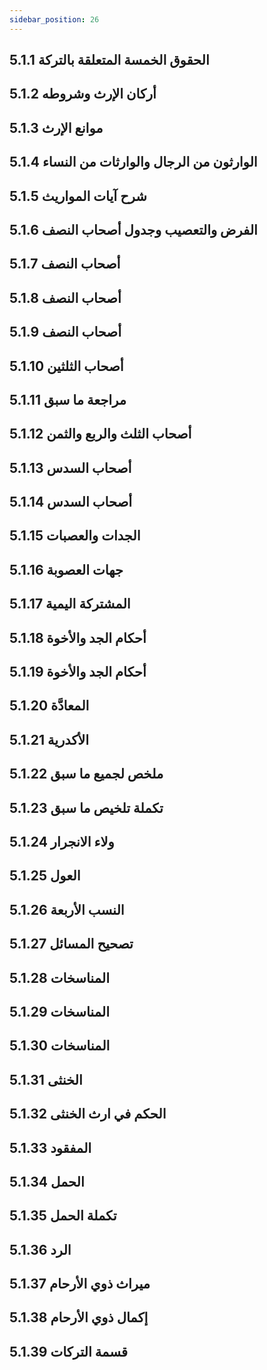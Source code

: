 ```yaml
---
sidebar_position: 26
---
```


## 5.1.1 الحقوق الخمسة المتعلقة بالتركة
<YouTube videoId='PMozTUhZZBc' opts={opts} />

## 5.1.2  أركان الإرث وشروطه
<YouTube videoId='6R6UFRqYG08' opts={opts} />

## 5.1.3 موانع الإرث
<YouTube videoId='xBLepmpsCLs' opts={opts} />

## 5.1.4 الوارثون من الرجال والوارثات من النساء
<YouTube videoId='4aCj9LeLWAc' opts={opts} />

## 5.1.5 شرح آيات المواريث
<YouTube videoId='30ZJdjKRido' opts={opts} />

## 5.1.6 الفرض والتعصيب وجدول أصحاب النصف
<YouTube videoId='awcH8ZfvZCk' opts={opts} />

## 5.1.7 أصحاب النصف
<YouTube videoId='EiJq1j2qmPs' opts={opts} />

## 5.1.8 أصحاب النصف
<YouTube videoId='1ZQQFnYx82w' opts={opts} />

## 5.1.9 أصحاب النصف
<YouTube videoId='sPDOa8gisIM' opts={opts} />

## 5.1.10 أصحاب الثلثين
<YouTube videoId='68WbZbze9ac' opts={opts} />

## 5.1.11 مراجعة ما سبق
<YouTube videoId='YDg0Z4QexGc' opts={opts} />

## 5.1.12 أصحاب الثلث والربع والثمن
<YouTube videoId='sJRGDi1RkFc' opts={opts} />

## 5.1.13 أصحاب السدس
<YouTube videoId='QHVLjxGxqIw' opts={opts} />

## 5.1.14 أصحاب السدس
<YouTube videoId='JF25Q4iPHfs' opts={opts} />

## 5.1.15 الجدات والعصبات
<YouTube videoId='R1DfBURA_eg' opts={opts} />

## 5.1.16 جهات العصوبة
<YouTube videoId='2Q4I6Os-c_Y' opts={opts} />

## 5.1.17 المشتركة اليمية
<YouTube videoId='4cB8A-xRHX8' opts={opts} />

## 5.1.18 أحكام الجد والأخوة
<YouTube videoId='ho9MD5RWd6M' opts={opts} />

## 5.1.19 أحكام الجد والأخوة
<YouTube videoId='knqAUeIK0KA' opts={opts} />

## 5.1.20 المعادَّة
<YouTube videoId='IqyFANZv8iM' opts={opts} />

## 5.1.21 الأكدرية
<YouTube videoId='U1WNNoZj2Rc' opts={opts} />

## 5.1.22 ملخص لجميع ما سبق
<YouTube videoId='4vAK6vxeDzA' opts={opts} />

## 5.1.23 تكملة تلخيص ما سبق
<YouTube videoId='JOgSIvDaF-8' opts={opts} />

## 5.1.24 ولاء الانجرار
<YouTube videoId='CDVnLWAEZuU' opts={opts} />

## 5.1.25 العول
<YouTube videoId='NYP4FFaZUGE' opts={opts} />

## 5.1.26 النسب الأربعة
<YouTube videoId='nKh0Fxzgf-Y' opts={opts} />

## 5.1.27 تصحيح المسائل
<YouTube videoId='vc0Cd8N4XtE' opts={opts} />

## 5.1.28 المناسخات
<YouTube videoId='R5bHbC6PNe8' opts={opts} />

## 5.1.29 المناسخات
<YouTube videoId='4h4ihOBmgsU' opts={opts} />

## 5.1.30 المناسخات
<YouTube videoId='c-heGWrjWPA' opts={opts} />

## 5.1.31 الخنثى
<YouTube videoId='8KH3MzOUcSg' opts={opts} />

## 5.1.32 الحكم في ارث الخنثى
<YouTube videoId='Z79yEz7WcL8' opts={opts} />

## 5.1.33 المفقود
<YouTube videoId='u1gc4OQRZpg' opts={opts} />

## 5.1.34 الحمل
<YouTube videoId='nrCmTDy_7NY' opts={opts} />

## 5.1.35 تكملة الحمل
<YouTube videoId='TkWs2gUdYYs' opts={opts} />

## 5.1.36 الرد
<YouTube videoId='AWBmfeanVyU' opts={opts} />

## 5.1.37 ميراث ذوي الأرحام
<YouTube videoId='v5PBEt-nf0A' opts={opts} />

## 5.1.38 إكمال ذوي الأرحام
<YouTube videoId='E6lrtEZQN0U' opts={opts} />

## 5.1.39 قسمة التركات
<YouTube videoId='ZXzdFcCXTW8' opts={opts} />
